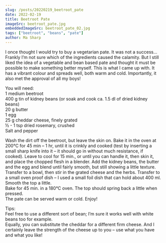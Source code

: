```yaml
---
slug: /posts/20220219_beetroot_pate
date: 2022-02-19
title: Beetroot Pate
imageSrc: beetroot_pate.jpg
embeddedImageSrc: beetroot_pate_02.jpg
tags: ["beetroot", "beans", "pate"]
author: Ma Sharp
---
```


I once thought I would try to buy a vegetarian pate. It was not a success… Frankly I’m not sure which of the ingredients caused the calamity. But I still liked the idea of a vegetable and bean based pate and thought it must be possible to make something better myself. This is what I came up with. It has a vibrant colour and spreads well, both warm and cold. Importantly, it also met the approval of all my boys!  

You will need:  
1 medium beetroot  
400 g tin of kidney beans 
	(or soak and cook ca. 1.5 dl of dried kidney beans)  
20 g butter  
1 egg  
25 g cheddar cheese, finely grated   
½ - 1 tsp dried rosemary, crushed  
Salt and pepper  

Wash the dirt off the beetroot, but leave the skin on. Bake it in the oven at 200°C for 45 min – 1 hr, until it is crinkly and cooked (test by inserting a small sharp knife into it – it should go in without much resistance, if cooked). Leave to cool for 15 min., or until you can handle it, then skin it, and place the chopped flesh in a blender. 
Add the kidney beans, the butter and the egg and blend until fairly smooth, but still showing a little texture. Transfer to a bowl, then stir in the grated cheese and the herbs. Transfer to a small oven proof dish – I used a small foil dish that can hold about 400 ml. Smooth the top a little.  
Bake for 45 min. in a 180°C oven. The top should spring back a little when pressed.  
The pate can be served warm or cold. Enjoy!  

<BlogEmbeddedImage alt='The result' localImages={props.localImages} />

Tips:  
Feel free to use a different sort of bean; I’m sure it works well with white beans too for example.  
Equally, you can substitute the cheddar for a different firm cheese. And I certainly leave the strength of the cheese up to you – use what you have and what you like! 